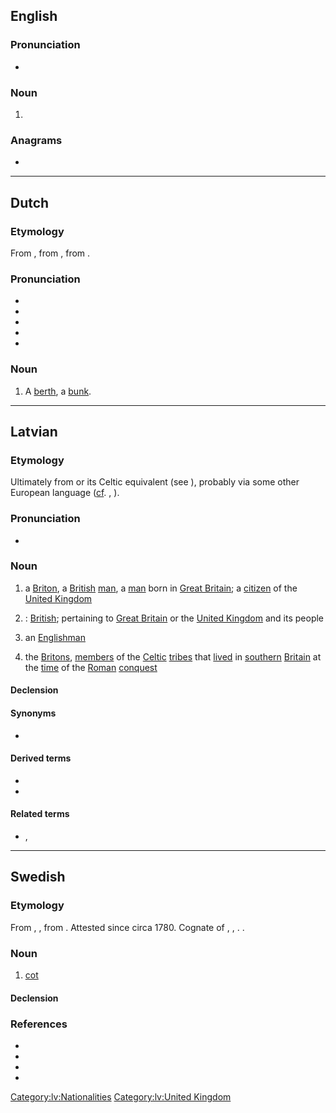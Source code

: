 {{also|Brits}}
==English==
{{wikipedia}}

===Pronunciation===
* {{IPA|en|/bɹɪts/}}

===Noun===
{{head|en|noun form}}

# {{plural of|en|brit}}

===Anagrams===
* {{anagrams|en|a=birst|Brist|birts|tribs}}

----

==Dutch==

===Etymology===
From {{inh|nl|dum|bryts||lattice}}, from {{der|nl|gmh|britze}}, from {{der|nl|goh}}.

===Pronunciation===
* {{IPA|nl|/brɪts/}}
* {{audio|nl|Nl-brits.ogg|Audio}}
* {{hyphenation|nl|brits}}
* {{rhymes|nl|ɪts}}
* {{homophones|nl|Brits}}

===Noun===
{{nl-noun|f|-en|-}}

# A [[berth]], a [[bunk]].

----

==Latvian==
{{wikipedia|angļi|briti|lang=lv}}

===Etymology===
Ultimately from {{etyl|la|lv}} {{m|la|Brittō}} or its Celtic equivalent (see {{m|en|Brython}}), probably via some other European language ([[cf]]. {{cog|de|Brite}}, {{cog|ru|бритт}}).

===Pronunciation===
* {{audio|lv|lv-riga-brits.ogg|Audio}}

===Noun===
{{lv-noun|m|1st|fem=britiete}}

# a [[Briton]], a [[British]] [[man]], a [[man]] born in [[Great Britain]]; a [[citizen]] of the [[United Kingdom]]
#: {{ux|lv|es esmu '''brits'''|I am a '''British man'''|inline=1}}
# {{lb|lv|genitive plural}}: [[British]]; pertaining to [[Great Britain]] or the [[United Kingdom]] and its people
#: {{ux|lv|'''britu''' armija|the '''British''' army|inline=1}}
#: {{ux|lv|'''Britu''' impērija|the '''British''' Empire|inline=1}}
#: {{ux|lv|'''Britu''' Kolumbija|'''British''' Columbia (Canadian province)|inline=1}}
# {{lb|lv|loosely}} an [[Englishman]]
# {{lb|lv|historical|in the plural}} the [[Briton]]s, [[member]]s of the [[Celtic]] [[tribe]]s that [[live]]d in [[southern]] [[Britain]] at the [[time]] of the [[Roman]] [[conquest]]
#: {{ux|lv|5. gadsimtā pirms mūsu ēras Britu salas iekaroja ķeltu ciltis: '''briti''' un skoti|in the 5th century BC Celtic tribes - the '''Britons''' and the Scots (Gaels) - conquered the British Isles|inline=1}}

====Declension====
{{lv-decl-noun|brit|s|1st}}

====Synonyms====
* {{l|lv|anglis}}

====Derived terms====
* {{l|lv|britisks}}
* {{l|lv|Britu salas}}

====Related terms====
* {{l|lv|Lielbritānija}}, {{l|lv|Britānija}}

[[Category:lv:Nationalities]]
[[Category:lv:United Kingdom]]

----

==Swedish==

===Etymology===
From {{bor|sv|nds|britsche}}, {{m|nds|briske}}, from {{der|sv|nds|bret||board}}. Attested since circa 1780. Cognate of {{cog|de|Pritsche}}, {{cog|da|brisk}}, {{cog|goh|britissa}}. {{doublet|sv|bräde}}.

===Noun===
{{sv-noun|c}}

# [[cot]] {{gloss|simple bench to lie down on}}

====Declension====
{{sv-infl-noun-c-ar}}

===References===
* {{R:svenska.se|saol}}
* {{R:svenska.se|so}}
* {{R:svenska.se|saob}}
* {{R:runeberg.org|svetym|0150.html brits}}
